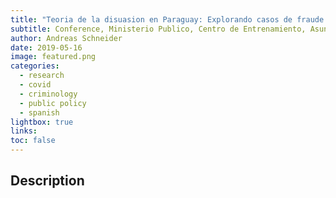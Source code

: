 ```yaml
---
title: "Teoria de la disuasion en Paraguay: Explorando casos de fraude y lesion de confianza."
subtitle: Conference, Ministerio Publico, Centro de Entrenamiento, Asuncion
author: Andreas Schneider
date: 2019-05-16
image: featured.png
categories:
  - research 
  - covid
  - criminology
  - public policy
  - spanish
lightbox: true
links:
toc: false 
---
```


## Description

